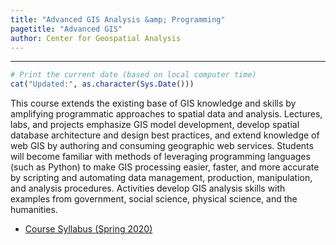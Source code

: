 ```yaml
---
title: "Advanced GIS Analysis &amp; Programming"
pagetitle: "Advanced GIS"
author: Center for Geospatial Analysis
---
```


****

```r
# Print the current date (based on local computer time)
cat("Updated:", as.character(Sys.Date()))
```

This course extends the existing base of GIS knowledge and skills by amplifying programmatic approaches to spatial data and analysis.
Lectures, labs, and projects emphasize GIS model development, develop spatial database architecture and design best practices, and extend knowledge of web GIS by authoring and consuming geographic web services.
Students will become familiar with methods of leveraging programming languages (such as Python) to make GIS processing easier, faster, and more accurate by scripting and automating data management, production, manipulation, and analysis procedures.
Activities develop GIS analysis skills with examples from government, social science, physical science, and the humanities.

- [Course Syllabus (Spring 2020)](https://drdavis.space/teaching/gis/cga-adv/syllabus/2020/spring/)
